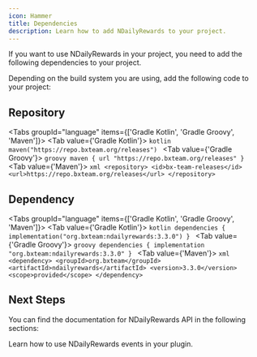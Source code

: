 ```yaml
---
icon: Hammer
title: Dependencies
description: Learn how to add NDailyRewards to your project.
---
```


If you want to use NDailyRewards in your project, you need to add the following dependencies to your project.

Depending on the build system you are using, add the following code to your project:

## Repository

<Tabs groupId="language" items={['Gradle Kotlin', 'Gradle Groovy', 'Maven']}>
  <Tab value={'Gradle Kotlin'}>
    ```kotlin
    maven("https://repo.bxteam.org/releases")
    ```
  </Tab>
  <Tab value={'Gradle Groovy'}>
    ```groovy
    maven { url "https://repo.bxteam.org/releases" }
    ```
  </Tab>
  <Tab value={'Maven'}>
    ```xml
    <repository>
        <id>bx-team-releases</id>
        <url>https://repo.bxteam.org/releases</url>
    </repository>
    ```
  </Tab>
</Tabs>

## Dependency

<Tabs groupId="language" items={['Gradle Kotlin', 'Gradle Groovy', 'Maven']}>
  <Tab value={'Gradle Kotlin'}>
    ```kotlin
    dependencies {
        implementation("org.bxteam:ndailyrewards:3.3.0")
    }
    ```
  </Tab>
  <Tab value={'Gradle Groovy'}>
    ```groovy
    dependencies {
        implementation "org.bxteam:ndailyrewards:3.3.0"
    }
    ```
  </Tab>
  <Tab value={'Maven'}>
    ```xml
    <dependency>
        <groupId>org.bxteam</groupId>
        <artifactId>ndailyrewards</artifactId>
        <version>3.3.0</version>
        <scope>provided</scope>
    </dependency>
    ```
  </Tab>
</Tabs>

## Next Steps

You can find the documentation for NDailyRewards API in the following sections:

<Cards>
  <Card title='Events' href='/docs/ndailyrewards/development/events'>
    Learn how to use NDailyRewards events in your plugin.
  </Card>
</Cards>
